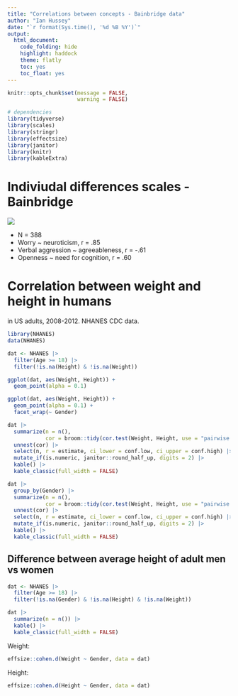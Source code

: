 ```yaml
---
title: "Correlations between concepts - Bainbridge data"
author: "Ian Hussey"
date: "`r format(Sys.time(), '%d %B %Y')`"
output:
  html_document:
    code_folding: hide
    highlight: haddock
    theme: flatly
    toc: yes
    toc_float: yes
---
```


```r
knitr::opts_chunk$set(message = FALSE,
                      warning = FALSE)
```

```r

# dependencies
library(tidyverse)
library(scales)
library(stringr)
library(effectsize)
library(janitor)
library(knitr)
library(kableExtra)

```

# Indiviudal differences scales - Bainbridge 

![](images/bainbridge_figure_4.png)

- N = 388
- Worry ~ neuroticism, r = .85
- Verbal aggression ~ agreeableness, r = -.61
- Openness ~ need for cognition, r = .60

# Correlation between weight and height in humans

in US adults, 2008-2012. NHANES CDC data.

```r

library(NHANES)
data(NHANES)

dat <- NHANES |>
  filter(Age >= 18) |>
  filter(!is.na(Height) & !is.na(Weight)) 

ggplot(dat, aes(Weight, Height)) +
  geom_point(alpha = 0.1)

ggplot(dat, aes(Weight, Height)) +
  geom_point(alpha = 0.1) +
  facet_wrap(~ Gender)

dat |>
  summarize(n = n(),
            cor = broom::tidy(cor.test(Weight, Height, use = "pairwise.complete.obs"))) |>
  unnest(cor) |>
  select(n, r = estimate, ci_lower = conf.low, ci_upper = conf.high) |>
  mutate_if(is.numeric, janitor::round_half_up, digits = 2) |>
  kable() |>
  kable_classic(full_width = FALSE)

dat |>
  group_by(Gender) |>
  summarize(n = n(),
            cor = broom::tidy(cor.test(Weight, Height, use = "pairwise.complete.obs"))) |>
  unnest(cor) |>
  select(n, r = estimate, ci_lower = conf.low, ci_upper = conf.high) |>
  mutate_if(is.numeric, janitor::round_half_up, digits = 2) |>
  kable() |>
  kable_classic(full_width = FALSE)

```

## Difference between average height of adult men vs women 

```r

dat <- NHANES |>
  filter(Age >= 18) |>
  filter(!is.na(Gender) & !is.na(Height) & !is.na(Weight)) 

dat |>
  summarize(n = n()) |>
  kable() |>
  kable_classic(full_width = FALSE)


```

Weight:

```r
  
effsize::cohen.d(Weight ~ Gender, data = dat)

```

Height:

```r
effsize::cohen.d(Height ~ Gender, data = dat)

```
